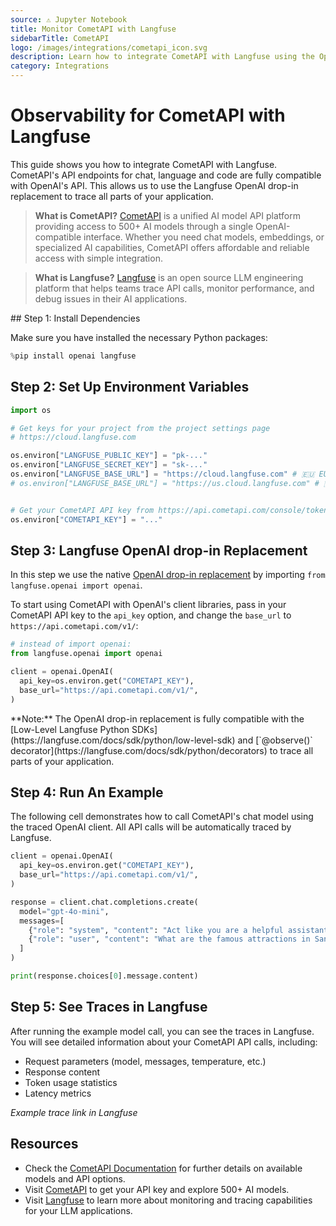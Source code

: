```yaml
---
source: ⚠️ Jupyter Notebook
title: Monitor CometAPI with Langfuse
sidebarTitle: CometAPI
logo: /images/integrations/cometapi_icon.svg
description: Learn how to integrate CometAPI with Langfuse using the OpenAI drop-in replacement.
category: Integrations
---
```


# Observability for CometAPI with Langfuse

This guide shows you how to integrate CometAPI with Langfuse. CometAPI's API endpoints for chat, language and code are fully compatible with OpenAI's API. This allows us to use the Langfuse OpenAI drop-in replacement to trace all parts of your application.

> **What is CometAPI?** [CometAPI](https://www.cometapi.com/?utm_source=langfuse&utm_campaign=integration&utm_medium=integration&utm_content=integration) is a unified AI model API platform providing access to 500+ AI models through a single OpenAI-compatible interface. Whether you need chat models, embeddings, or specialized AI capabilities, CometAPI offers affordable and reliable access with simple integration.

> **What is Langfuse?** [Langfuse](https://langfuse.com) is an open source LLM engineering platform that helps teams trace API calls, monitor performance, and debug issues in their AI applications.

<Steps>
## Step 1: Install Dependencies

Make sure you have installed the necessary Python packages:


```python
%pip install openai langfuse
```

## Step 2: Set Up Environment Variables


```python
import os

# Get keys for your project from the project settings page
# https://cloud.langfuse.com

os.environ["LANGFUSE_PUBLIC_KEY"] = "pk-..." 
os.environ["LANGFUSE_SECRET_KEY"] = "sk-..."
os.environ["LANGFUSE_BASE_URL"] = "https://cloud.langfuse.com" # 🇪🇺 EU region
# os.environ["LANGFUSE_BASE_URL"] = "https://us.cloud.langfuse.com" # 🇺🇸 US region


# Get your CometAPI API key from https://api.cometapi.com/console/token
os.environ["COMETAPI_KEY"] = "..."
```

## Step 3: Langfuse OpenAI drop-in Replacement

In this step we use the native [OpenAI drop-in replacement](https://langfuse.com/integrations/model-providers/openai-py) by importing `from langfuse.openai import openai`.

To start using CometAPI with OpenAI's client libraries, pass in your CometAPI API key to the `api_key` option, and change the `base_url` to `https://api.cometapi.com/v1/`:


```python
# instead of import openai:
from langfuse.openai import openai

client = openai.OpenAI(
  api_key=os.environ.get("COMETAPI_KEY"),
  base_url="https://api.cometapi.com/v1/",
)
```

<Callout type="info" emoji="ℹ️">
**Note:** The OpenAI drop-in replacement is fully compatible with the [Low-Level Langfuse Python SDKs](https://langfuse.com/docs/sdk/python/low-level-sdk) and [`@observe()` decorator](https://langfuse.com/docs/sdk/python/decorators) to trace all parts of your application.
</Callout>

## Step 4: Run An Example

The following cell demonstrates how to call CometAPI's chat model using the traced OpenAI client. All API calls will be automatically traced by Langfuse.


```python
client = openai.OpenAI(
  api_key=os.environ.get("COMETAPI_KEY"),
  base_url="https://api.cometapi.com/v1/",
)

response = client.chat.completions.create(
  model="gpt-4o-mini",
  messages=[
    {"role": "system", "content": "Act like you are a helpful assistant."},
    {"role": "user", "content": "What are the famous attractions in San Francisco?"},
  ]
)

print(response.choices[0].message.content)
```

## Step 5: See Traces in Langfuse

After running the example model call, you can see the traces in Langfuse. You will see detailed information about your CometAPI API calls, including:

- Request parameters (model, messages, temperature, etc.)
- Response content
- Token usage statistics
- Latency metrics


_Example trace link in Langfuse_
</Steps>


<LearnMore />

## Resources

- Check the [CometAPI Documentation](https://api.cometapi.com/doc) for further details on available models and API options.
- Visit [CometAPI](https://www.cometapi.com/?utm_source=langfuse&utm_campaign=integration&utm_medium=integration&utm_content=integration) to get your API key and explore 500+ AI models.
- Visit [Langfuse](https://langfuse.com) to learn more about monitoring and tracing capabilities for your LLM applications.
